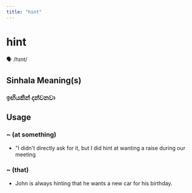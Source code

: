 ```yaml
---
title: "hint"
---
```


# hint

🗣️ /hɪnt/

## Sinhala Meaning(s)

### ඉඟියකින් දන්වනවා

## Usage

### ~ (at something)

-  "I didn't directly ask for it, but I did hint at wanting a raise during our meeting


### ~ (that)

- John is always hinting that he wants a new car for his birthday.

